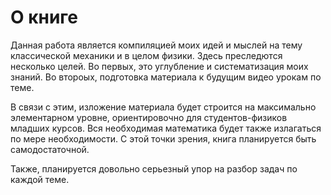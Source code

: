 # О книге {.unnumbered}

Данная работа является компиляцией моих идей и мыслей на тему классической механики 
и в целом физики. Здесь преследются несколько целей. Во первых, это углубление и систематизация 
моих знаний. Во второых, подготовка материала к будущим видео урокам по теме.

В связи с этим, изложение материала будет строится на максимально элементарном уровне,
ориентировочно для студентов-физиков младших курсов. Вся необходимая математика будет также
излагаться по мере необходимости. С этой точки зрения, книга планируется быть самодостаточной.

Также, планируется довольно серьезный упор на разбор задач по каждой теме. 
